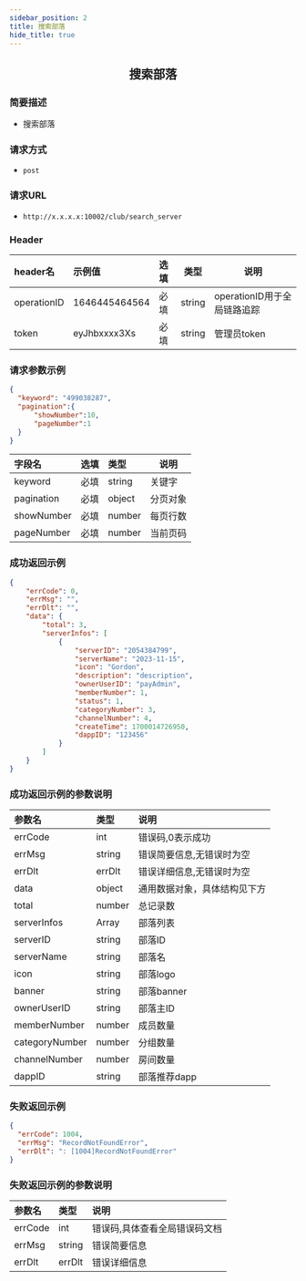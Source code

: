 ```yaml
---
sidebar_position: 2
title: 搜索部落
hide_title: true
---
```


<center>

## 搜索部落

</center>

### 简要描述
- 搜索部落
### 请求方式
- `post` 
### 请求URL
- `http://x.x.x.x:10002/club/search_server` 


### Header
|header名|示例值|选填|类型|说明|
|:----    |:-------    |:--- |---|------      |
|operationID|1646445464564|必填|string|operationID用于全局链路追踪|
|token|eyJhbxxxx3Xs|必填|string|管理员token|


### 请求参数示例


```json
{
  "keyword": "499038287",
  "pagination":{
      "showNumber":10,
      "pageNumber":1
  }
}


```
|字段名|选填|类型|说明|
|:----    |:-------    |:--- |---|
|keyword|必填|string|关键字|
|pagination|必填|object|分页对象|
|showNumber|必填|number|每页行数|
|pageNumber|必填|number|当前页码|

### 成功返回示例


```json
{
    "errCode": 0,
    "errMsg": "",
    "errDlt": "",
    "data": {
        "total": 3,
        "serverInfos": [
            {
                "serverID": "2054384799",
                "serverName": "2023-11-15",
                "icon": "Gordon",
                "description": "description",
                "ownerUserID": "payAdmin",
                "memberNumber": 1,
                "status": 1,
                "categoryNumber": 3,
                "channelNumber": 4,
                "createTime": 1700014726950,
                "dappID": "123456"
            }
        ]
    }
}
```
### 成功返回示例的参数说明


|参数名|类型|说明|
|:----    |:-------    |:--- |
|errCode|int|错误码,0表示成功|
|errMsg|string|错误简要信息,无错误时为空| 
|errDlt|errDlt|错误详细信息,无错误时为空|
|data|object|通用数据对象，具体结构见下方|
|total|number|总记录数|
|serverInfos|Array|部落列表|
|serverID|string|部落ID|
|serverName|string|部落名|
|icon|string|部落logo|
|banner|string|部落banner|
|ownerUserID|string|部落主ID|
|memberNumber|number|成员数量|
|categoryNumber|number|分组数量|
|channelNumber|number|房间数量|
|dappID|string|部落推荐dapp|



### 失败返回示例


```json
{
  "errCode": 1004,
  "errMsg": "RecordNotFoundError",
  "errDlt": ": [1004]RecordNotFoundError"
}
```
### 失败返回示例的参数说明


|参数名|类型|说明|
|:----    |:-------    |:--- |
|errCode|int|错误码,具体查看全局错误码文档|
|errMsg|string|错误简要信息|
|errDlt|errDlt|错误详细信息|
